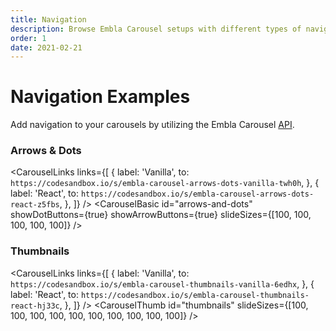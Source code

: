 ```yaml
---
title: Navigation
description: Browse Embla Carousel setups with different types of navigation.
order: 1
date: 2021-02-21
---
```



# Navigation Examples

Add navigation to your carousels by utilizing the Embla Carousel [API](/api/).

### Arrows & Dots

<CarouselLinks
  links={[
    {
      label: 'Vanilla',
      to: `https://codesandbox.io/s/embla-carousel-arrows-dots-vanilla-twh0h`,
    },
    {
      label: 'React',
      to: `https://codesandbox.io/s/embla-carousel-arrows-dots-react-z5fbs`,
    },
  ]}
/>
<CarouselBasic
  id="arrows-and-dots"
  showDotButtons={true}
  showArrowButtons={true}
  slideSizes={[100, 100, 100, 100, 100]}
/>

### Thumbnails

<CarouselLinks
  links={[
    {
      label: 'Vanilla',
      to: `https://codesandbox.io/s/embla-carousel-thumbnails-vanilla-6edhx`,
    },
    {
      label: 'React',
      to: `https://codesandbox.io/s/embla-carousel-thumbnails-react-hj33c`,
    },
  ]}
/>
<CarouselThumb
  id="thumbnails"
  slideSizes={[100, 100, 100, 100, 100, 100, 100, 100, 100, 100]}
/>
